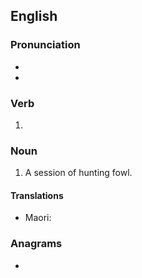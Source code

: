 ==English==

===Pronunciation===
* {{IPA|en|/ˈfaʊlɪŋ/}}
* {{homophones|en|fouling}}

===Verb===
{{head|en|verb form}}

# {{present participle of|en|fowl|nocat=1}}

===Noun===
{{en-noun}}

# A session of hunting fowl.

====Translations====
{{trans-top|}}
* Maori: {{t|mi|mahi manu}}
{{trans-mid}}
{{trans-bottom}}

===Anagrams===
* {{anagrams|en|a=fgilnow|Wilfong|flowing|folwing|wolfing}}